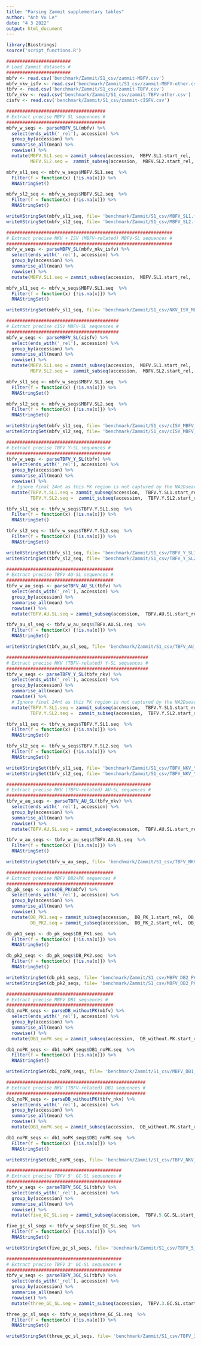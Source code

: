 ```yaml
---
title: "Parsing Zammit supplementary tables"
author: "Anh Vu Le"
date: "4 3 2022"
output: html_document
---
```


```r
library(Biostrings)
source('script_functions.R')
```

```r
########################
# Load Zammit datasets #
########################
mbfv <- read.csv('benchmark/Zammit/S1_csv/zammit-MBFV.csv')
mbfv_nkv_isfv <- read.csv('benchmark/Zammit/S1_csv/zammit-MBFV-other.csv')
tbfv <- read.csv('benchmark/Zammit/S1_csv/zammit-TBFV.csv')
tbfv_nkv <- read.csv('benchmark/Zammit/S1_csv/zammit-TBFV-other.csv')
cisfv <- read.csv('benchmark/Zammit/S1_csv/zammit-cISFV.csv')
```

```r
#####################################
# Extract precise MBFV SL sequences #
#####################################
mbfv_w_seqs <- parseMBFV_SL(mbfv) %>%
  select(ends_with('_rel'), accession) %>%
  group_by(accession) %>%
  summarise_all(mean) %>%
  rowwise() %>%
  mutate(MBFV.SL1.seq = zammit_subseq(accession,  MBFV.SL1.start_rel,  MBFV.SL1.end_rel),
         MBFV.SL2.seq =  zammit_subseq(accession,  MBFV.SL2.start_rel,  MBFV.SL2.end_rel))

mbfv_sl1_seq <- mbfv_w_seqs$MBFV.SL1.seq  %>% 
  Filter(f = function(x) {!is.na(x)}) %>%
  RNAStringSet()

mbfv_sl2_seq <- mbfv_w_seqs$MBFV.SL2.seq  %>% 
  Filter(f = function(x) {!is.na(x)}) %>%
  RNAStringSet()

writeXStringSet(mbfv_sl1_seq, file= 'benchmark/Zammit/S1_csv/MBFV_SL1.fa')
writeXStringSet(mbfv_sl2_seq, file= 'benchmark/Zammit/S1_csv/MBFV_SL2.fa')
```

```r
##############################################################
# Extract precise NKV + ISV (MBFV-related) MBFV-SL sequences #
##############################################################
mbfv_w_seqs <- parseMBFV_SL(mbfv_nkv_isfv) %>%
  select(ends_with('_rel'), accession) %>%
  group_by(accession) %>%
  summarise_all(mean) %>%
  rowwise() %>%
  mutate(MBFV.SL1.seq = zammit_subseq(accession,  MBFV.SL1.start_rel,  MBFV.SL1.end_rel))

mbfv_sl1_seq <- mbfv_w_seqs$MBFV.SL1.seq  %>% 
  Filter(f = function(x) {!is.na(x)}) %>%
  RNAStringSet()

writeXStringSet(mbfv_sl1_seq, file= 'benchmark/Zammit/S1_csv/NKV_ISV_MBFV_SL.fa')
```

```r
##########################################
# Extract precise cISV MBFV-SL sequences #
##########################################
mbfv_w_seqs <- parseMBFV_SL(cisfv) %>%
  select(ends_with('_rel'), accession) %>%
  group_by(accession) %>%
  summarise_all(mean) %>%
  rowwise() %>%
  mutate(MBFV.SL1.seq = zammit_subseq(accession,  MBFV.SL1.start_rel,  MBFV.SL1.end_rel),
         MBFV.SL2.seq =  zammit_subseq(accession,  MBFV.SL2.start_rel,  MBFV.SL2.end_rel))

mbfv_sl1_seq <- mbfv_w_seqs$MBFV.SL1.seq  %>% 
  Filter(f = function(x) {!is.na(x)}) %>%
  RNAStringSet()

mbfv_sl2_seq <- mbfv_w_seqs$MBFV.SL2.seq  %>% 
  Filter(f = function(x) {!is.na(x)}) %>%
  RNAStringSet()

writeXStringSet(mbfv_sl1_seq, file= 'benchmark/Zammit/S1_csv/cISV_MBFV_SL1.fa')
writeXStringSet(mbfv_sl2_seq, file= 'benchmark/Zammit/S1_csv/cISV_MBFV_SL2.fa')
```

```r
#######################################
# Extract precise TBFV Y-SL sequences #
#######################################
tbfv_w_seqs <- parseTBFV_Y_SL(tbfv) %>%
  select(ends_with('_rel'), accession) %>%
  group_by(accession) %>%
  summarise_all(mean) %>%
  rowwise() %>%
  # Ignore final 24nt as this PK region is not captured by the NA2Dsearch query
  mutate(TBFV.Y.SL1.seq = zammit_subseq(accession,  TBFV.Y.SL1.start_rel,  TBFV.Y.SL1.end_rel - 24),
         TBFV.Y.SL2.seq =  zammit_subseq(accession,  TBFV.Y.SL2.start_rel,  TBFV.Y.SL2.end_rel - 24))

tbfv_sl1_seq <- tbfv_w_seqs$TBFV.Y.SL1.seq  %>% 
  Filter(f = function(x) {!is.na(x)}) %>%
  RNAStringSet()

tbfv_sl2_seq <- tbfv_w_seqs$TBFV.Y.SL2.seq  %>% 
  Filter(f = function(x) {!is.na(x)}) %>%
  RNAStringSet()

writeXStringSet(tbfv_sl1_seq, file= 'benchmark/Zammit/S1_csv/TBFV_Y_SL1.fa')
writeXStringSet(tbfv_sl2_seq, file= 'benchmark/Zammit/S1_csv/TBFV_Y_SL2.fa')
```

```r
########################################
# Extract precise TBFV AU-SL sequences #
########################################
tbfv_w_au_seqs <- parseTBFV_AU_SL(tbfv) %>%
  select(ends_with('_rel'), accession) %>%
  group_by(accession) %>%
  summarise_all(mean) %>%
  rowwise() %>%
  mutate(TBFV.AU.SL.seq = zammit_subseq(accession,  TBFV.AU.SL.start_rel,  TBFV.AU.SL.end_rel))

tbfv_au_sl_seq <- tbfv_w_au_seqs$TBFV.AU.SL.seq  %>% 
  Filter(f = function(x) {!is.na(x)}) %>%
  RNAStringSet()

writeXStringSet(tbfv_au_sl_seq, file= 'benchmark/Zammit/S1_csv/TBFV_AU_SL.fa')
```

```r
#####################################################
# Extract precise NKV (TBFV-related) Y-SL sequences #
#####################################################
tbfv_w_seqs <- parseTBFV_Y_SL(tbfv_nkv) %>%
  select(ends_with('_rel'), accession) %>%
  group_by(accession) %>%
  summarise_all(mean) %>%
  rowwise() %>%
  # Ignore final 24nt as this PK region is not captured by the NA2Dsearch query (only first SL)
  mutate(TBFV.Y.SL1.seq = zammit_subseq(accession,  TBFV.Y.SL1.start_rel,  TBFV.Y.SL1.end_rel - 24),
         TBFV.Y.SL2.seq =  zammit_subseq(accession,  TBFV.Y.SL2.start_rel,  TBFV.Y.SL2.end_rel))

tbfv_sl1_seq <- tbfv_w_seqs$TBFV.Y.SL1.seq  %>% 
  Filter(f = function(x) {!is.na(x)}) %>%
  RNAStringSet()

tbfv_sl2_seq <- tbfv_w_seqs$TBFV.Y.SL2.seq  %>% 
  Filter(f = function(x) {!is.na(x)}) %>%
  RNAStringSet()

writeXStringSet(tbfv_sl1_seq, file= 'benchmark/Zammit/S1_csv/TBFV_NKV_Y_SL1.fa')
writeXStringSet(tbfv_sl2_seq, file= 'benchmark/Zammit/S1_csv/TBFV_NKV_Y_SL2.fa')
```

```r
######################################################
# Extract precise NKV (TBFV-related) AU-SL sequences #
######################################################
tbfv_w_au_seqs <- parseTBFV_AU_SL(tbfv_nkv) %>%
  select(ends_with('_rel'), accession) %>%
  group_by(accession) %>%
  summarise_all(mean) %>%
  rowwise() %>%
  mutate(TBFV.AU.SL.seq = zammit_subseq(accession,  TBFV.AU.SL.start_rel,  TBFV.AU.SL.end_rel))

tbfv_w_au_seqs <- tbfv_w_au_seqs$TBFV.AU.SL.seq  %>% 
  Filter(f = function(x) {!is.na(x)}) %>%
  RNAStringSet()

writeXStringSet(tbfv_w_au_seqs, file= 'benchmark/Zammit/S1_csv/TBFV_NKV_AU_SL.fa')
```

```r
########################################
# Extract precise MBFV DB2+PK sequences #
########################################
db_pk_seqs <- parseDB_PK(mbfv) %>%
  select(ends_with('_rel'), accession) %>%
  group_by(accession) %>%
  summarise_all(mean) %>%
  rowwise() %>%
  mutate(DB_PK1.seq = zammit_subseq(accession,  DB_PK_1.start_rel,  DB_PK_1.end_rel),
         DB_PK2.seq = zammit_subseq(accession,  DB_PK_2.start_rel,  DB_PK_2.end_rel))

db_pk1_seqs <- db_pk_seqs$DB_PK1.seq  %>% 
  Filter(f = function(x) {!is.na(x)}) %>%
  RNAStringSet()

db_pk2_seqs <- db_pk_seqs$DB_PK2.seq  %>% 
  Filter(f = function(x) {!is.na(x)}) %>%
  RNAStringSet()

writeXStringSet(db_pk1_seqs, file= 'benchmark/Zammit/S1_csv/MBFV_DB2_PK1.fa')
writeXStringSet(db_pk2_seqs, file= 'benchmark/Zammit/S1_csv/MBFV_DB2_PK2.fa')
```

```r
########################################
# Extract precise MBFV DB1 sequences #
########################################
db1_noPK_seqs <- parseDB_withoutPK(mbfv) %>%
  select(ends_with('_rel'), accession) %>%
  group_by(accession) %>%
  summarise_all(mean) %>%
  rowwise() %>%
  mutate(DB1_noPK.seq = zammit_subseq(accession,  DB_without.PK.start_rel,  DB_without.PK.end_rel))

db1_noPK_seqs <- db1_noPK_seqs$DB1_noPK.seq  %>% 
  Filter(f = function(x) {!is.na(x)}) %>%
  RNAStringSet()

writeXStringSet(db1_noPK_seqs, file= 'benchmark/Zammit/S1_csv/MBFV_DB1_noPK.fa')
```

```r
####################################################
# Extract precise NKV (TBFV-related) DB1 sequences #
####################################################
db1_noPK_seqs <- parseDB_withoutPK(tbfv_nkv) %>%
  select(ends_with('_rel'), accession) %>%
  group_by(accession) %>%
  summarise_all(mean) %>%
  rowwise() %>%
  mutate(DB1_noPK.seq = zammit_subseq(accession,  DB_without.PK.start_rel,  DB_without.PK.end_rel))

db1_noPK_seqs <- db1_noPK_seqs$DB1_noPK.seq  %>% 
  Filter(f = function(x) {!is.na(x)}) %>%
  RNAStringSet()

writeXStringSet(db1_noPK_seqs, file= 'benchmark/Zammit/S1_csv/TBFV_NKV_DB1_noPK.fa')
```

```r
###########################################
# Extract precise TBFV 5' GC-SL sequences #
###########################################
tbfv_w_seqs <- parseTBFV_5GC_SL(tbfv) %>%
  select(ends_with('_rel'), accession) %>%
  group_by(accession) %>%
  summarise_all(mean) %>%
  rowwise() %>%
  mutate(five_GC_SL.seq = zammit_subseq(accession,  TBFV.5.GC.SL.start_rel,  TBFV.5.GC.SL.end_rel))

five_gc_sl_seqs <- tbfv_w_seqs$five_GC_SL.seq  %>% 
  Filter(f = function(x) {!is.na(x)}) %>%
  RNAStringSet()

writeXStringSet(five_gc_sl_seqs, file= 'benchmark/Zammit/S1_csv/TBFV_5_GC_SL.fa')
```

```r
###########################################
# Extract precise TBFV 3' GC-SL sequences #
###########################################
tbfv_w_seqs <- parseTBFV_3GC_SL(tbfv) %>%
  select(ends_with('_rel'), accession) %>%
  group_by(accession) %>%
  summarise_all(mean) %>%
  rowwise() %>%
  mutate(three_GC_SL.seq = zammit_subseq(accession,  TBFV.3.GC.SL.start_rel,  TBFV.3.GC.SL.end_rel))

three_gc_sl_seqs <- tbfv_w_seqs$three_GC_SL.seq  %>% 
  Filter(f = function(x) {!is.na(x)}) %>%
  RNAStringSet()

writeXStringSet(three_gc_sl_seqs, file= 'benchmark/Zammit/S1_csv/TBFV_3_GC_SL.fa')
```